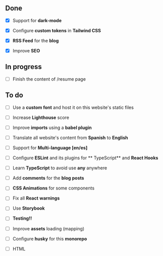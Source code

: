 ## Done

- [x] Support for **dark-mode**

- [x] Configure **custom tokens** in **Tailwind CSS**

- [x] **RSS Feed** for the **blog**

- [x] Improve **SEO**

## In progress

- [ ] Finish the content of <Link href={DATA.routes.RESUME}>/resume</Link> page

## To do

- [ ] Use a **custom font** and host it on this website's static files

- [ ] Increase **Lighthouse** score

- [ ] Improve **imports** using a **babel plugin**

- [ ] Translate all website's content from **Spanish** to **English**

- [ ] Support for **Multi-language [en/es]**

- [ ] Configure **ESLint** and its plugins for ** TypeScript** and
      **React Hooks**

- [ ] Learn **TypeScript** to avoid use **any** anywhere

- [ ] Add **comments** for the **blog posts**

- [ ] **CSS Animations** for some components

- [ ] Fix all **React** **warnings**

- [ ] Use **Storybook**

- [ ] **Testing!!**

- [ ] Improve **assets** loading (mapping)

- [ ] Configure **husky** for this **monorepo**

- [ ] HTML
